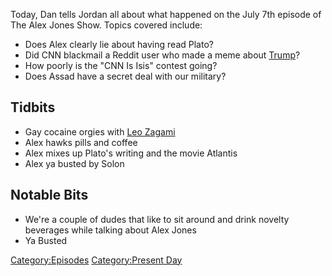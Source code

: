 {{DEFAULTSORT:
    #_EPISODE_0061:July 5, 2017
}}{{Episode
    | title           = July 5, 2017
    | caption         = Listen to this episode on [https://knowledgefight.libsyn.com/knowledge-fight-july-5-2017 Libsyn] [https://open.spotify.com/episode/7yh0KpqcMoC5YUc7Vmdx09 Spotify], Read the [[Transcript/61: July 5, 2017|Unofficial Transcript]]
    | episodeNumber   = 61
    | length          = 02:05:50
    | airDate         = July 6, 2017
    | coverageDate    = July 5, 2017
    | episodeType     = [[:Category:Present Day|Present Day]]
    | appearance      = [[Leo Zagami]]
    | oocDrop         = Don't put me in memes! Don't do it!
    | previousEpisode = [[60: Mars Colonies]]
    | nextEpisode     = [[62: August 19-26, 2015]]
}}

{{Stub}}

Today, Dan tells Jordan all about what happened on the July 7th episode of The Alex Jones Show. Topics covered include:

*Does Alex clearly lie about having read Plato?
*Did CNN blackmail a Reddit user who made a meme about [[Donald Trump|Trump]]?
*How poorly is the "CNN Is Isis" contest going?
*Does Assad have a secret deal with our military?

==Tidbits==

*Gay cocaine orgies with [[Leo Zagami]]
*Alex hawks pills and coffee
*Alex mixes up Plato's writing and the movie Atlantis
*Alex ya busted by Solon

==Notable Bits==

*We're a couple of dudes that like to sit around and drink novelty beverages while talking about Alex Jones
*Ya Busted

[[Category:Episodes]]
[[Category:Present Day]]
